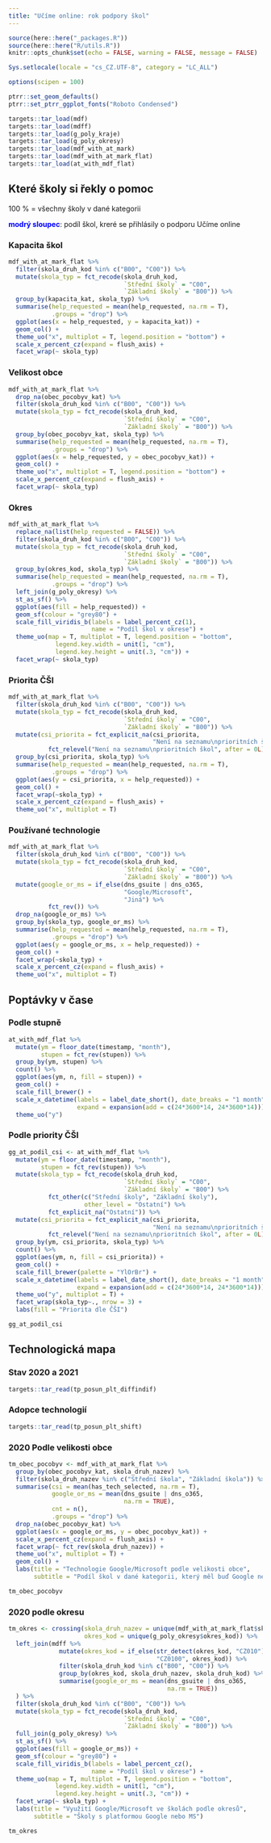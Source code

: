 ```yaml
---
title: "Učíme online: rok podpory škol"
---
```


```r
source(here::here("_packages.R"))
source(here::here("R/utils.R"))
knitr::opts_chunk$set(echo = FALSE, warning = FALSE, message = FALSE)

Sys.setlocale(locale = "cs_CZ.UTF-8", category = "LC_ALL")

options(scipen = 100)

ptrr::set_geom_defaults()
ptrr::set_ptrr_ggplot_fonts("Roboto Condensed")

targets::tar_load(mdf)
targets::tar_load(mdff)
targets::tar_load(g_poly_kraje)
targets::tar_load(g_poly_okresy)
targets::tar_load(mdf_with_at_mark)
targets::tar_load(mdf_with_at_mark_flat)
targets::tar_load(at_with_mdf_flat)
```

## Které školy si řekly o pomoc {.tabset}

100 % = všechny školy v dané kategorii

<span style='color: blue'>**modrý sloupec**</span>: podíl škol, kreré se přihlásily o podporu Učíme online

### Kapacita škol

```r
mdf_with_at_mark_flat %>% 
  filter(skola_druh_kod %in% c("B00", "C00")) %>% 
  mutate(skola_typ = fct_recode(skola_druh_kod, 
                                `Střední školy` = "C00", 
                                `Základní školy` = "B00")) %>% 
  group_by(kapacita_kat, skola_typ) %>% 
  summarise(help_requested = mean(help_requested, na.rm = T), 
            .groups = "drop") %>% 
  ggplot(aes(x = help_requested, y = kapacita_kat)) +
  geom_col() +
  theme_uo("x", multiplot = T, legend.position = "bottom") +
  scale_x_percent_cz(expand = flush_axis) +
  facet_wrap(~ skola_typ)
```

### Velikost obce

```r
mdf_with_at_mark_flat %>% 
  drop_na(obec_pocobyv_kat) %>% 
  filter(skola_druh_kod %in% c("B00", "C00")) %>% 
  mutate(skola_typ = fct_recode(skola_druh_kod, 
                                `Střední školy` = "C00", 
                                `Základní školy` = "B00")) %>% 
  group_by(obec_pocobyv_kat, skola_typ) %>% 
  summarise(help_requested = mean(help_requested, na.rm = T), 
            .groups = "drop") %>% 
  ggplot(aes(x = help_requested, y = obec_pocobyv_kat)) +
  geom_col() +
  theme_uo("x", multiplot = T, legend.position = "bottom") +
  scale_x_percent_cz(expand = flush_axis) +
  facet_wrap(~ skola_typ)
```


### Okres

```r
mdf_with_at_mark_flat %>% 
  replace_na(list(help_requested = FALSE)) %>% 
  filter(skola_druh_kod %in% c("B00", "C00")) %>% 
  mutate(skola_typ = fct_recode(skola_druh_kod, 
                                `Střední školy` = "C00", 
                                `Základní školy` = "B00")) %>% 
  group_by(okres_kod, skola_typ) %>% 
  summarise(help_requested = mean(help_requested, na.rm = T), 
            .groups = "drop") %>% 
  left_join(g_poly_okresy) %>% 
  st_as_sf() %>% 
  ggplot(aes(fill = help_requested)) +
  geom_sf(colour = "grey80") +
  scale_fill_viridis_b(labels = label_percent_cz(1),
                       name = "Podíl škol v okrese") +
  theme_uo(map = T, multiplot = T, legend.position = "bottom",
             legend.key.width = unit(1, "cm"), 
             legend.key.height = unit(.3, "cm")) +
  facet_wrap(~ skola_typ)

```

### Priorita ČŠI

```r
mdf_with_at_mark_flat %>% 
  filter(skola_druh_kod %in% c("B00", "C00")) %>% 
  mutate(skola_typ = fct_recode(skola_druh_kod, 
                                `Střední školy` = "C00", 
                                `Základní školy` = "B00")) %>% 
  mutate(csi_priorita = fct_explicit_na(csi_priorita,
                                        "Není na seznamu\nprioritních škol") %>% 
           fct_relevel("Není na seznamu\nprioritních škol", after = 0L)) %>% 
  group_by(csi_priorita, skola_typ) %>% 
  summarise(help_requested = mean(help_requested, na.rm = T), 
            .groups = "drop") %>% 
  ggplot(aes(y = csi_priorita, x = help_requested)) +
  geom_col() +
  facet_wrap(~skola_typ) +
  scale_x_percent_cz(expand = flush_axis) +
  theme_uo("x", multiplot = T)

```

### Používané technologie

```r
mdf_with_at_mark_flat %>% 
  filter(skola_druh_kod %in% c("B00", "C00")) %>% 
  mutate(skola_typ = fct_recode(skola_druh_kod, 
                                `Střední školy` = "C00", 
                                `Základní školy` = "B00")) %>% 
  mutate(google_or_ms = if_else(dns_gsuite | dns_o365,
                                "Google/Microsoft",
                                "Jiná") %>% 
           fct_rev()) %>% 
  drop_na(google_or_ms) %>% 
  group_by(skola_typ, google_or_ms) %>% 
  summarise(help_requested = mean(help_requested, na.rm = T), 
            .groups = "drop") %>% 
  ggplot(aes(y = google_or_ms, x = help_requested)) +
  geom_col() +
  facet_wrap(~skola_typ) +
  scale_x_percent_cz(expand = flush_axis) +
  theme_uo("x", multiplot = T)
```

## Poptávky v čase {.tabset}

### Podle stupně

```r
at_with_mdf_flat %>% 
  mutate(ym = floor_date(timestamp, "month"),
         stupen = fct_rev(stupen)) %>% 
  group_by(ym, stupen) %>% 
  count() %>% 
  ggplot(aes(ym, n, fill = stupen)) +
  geom_col() +
  scale_fill_brewer() +
  scale_x_datetime(labels = label_date_short(), date_breaks = "1 month", 
                   expand = expansion(add = c(24*3600*14, 24*3600*14))) +
  theme_uo("y")
```

### Podle priority ČŠI

```r
gg_at_podil_csi <- at_with_mdf_flat %>% 
  mutate(ym = floor_date(timestamp, "month"),
         stupen = fct_rev(stupen)) %>% 
  mutate(skola_typ = fct_recode(skola_druh_kod, 
                                `Střední školy` = "C00", 
                                `Základní školy` = "B00") %>% 
           fct_other(c("Střední školy", "Základní školy"), 
                     other_level = "Ostatní") %>% 
           fct_explicit_na("Ostatní")) %>% 
  mutate(csi_priorita = fct_explicit_na(csi_priorita,
                                        "Není na seznamu\nprioritních škol") %>% 
           fct_relevel("Není na seznamu\nprioritních škol", after = 0L)) %>% 
  group_by(ym, csi_priorita, skola_typ) %>% 
  count() %>% 
  ggplot(aes(ym, n, fill = csi_priorita)) +
  geom_col() +
  scale_fill_brewer(palette = "YlOrBr") +
  scale_x_datetime(labels = label_date_short(), date_breaks = "1 month", 
                   expand = expansion(add = c(24*3600*14, 24*3600*14))) +
  theme_uo("y", multiplot = T) +
  facet_wrap(skola_typ~., nrow = 3) + 
  labs(fill = "Priorita dle ČŠI")
```

```r
gg_at_podil_csi
```

## Technologická mapa {.tabset}

### Stav 2020 a 2021

```r
targets::tar_read(tp_posun_plt_diffindif)
```

### Adopce technologií

```r
targets::tar_read(tp_posun_plt_shift)
```

### 2020 Podle velikosti obce

```r
tm_obec_pocobyv <- mdf_with_at_mark_flat %>% 
  group_by(obec_pocobyv_kat, skola_druh_nazev) %>% 
  filter(skola_druh_nazev %in% c("Střední škola", "Základní škola")) %>% 
  summarise(csi = mean(has_tech_selected, na.rm = T),
            google_or_ms = mean(dns_gsuite | dns_o365,
                                na.rm = TRUE),
            cnt = n(), 
            .groups = "drop") %>% 
  drop_na(obec_pocobyv_kat) %>% 
  ggplot(aes(x = google_or_ms, y = obec_pocobyv_kat)) +
  scale_x_percent_cz(expand = flush_axis) +
  facet_wrap(~ fct_rev(skola_druh_nazev)) +
  theme_uo("x", multiplot = T) +
  geom_col() +
  labs(title = "Technologie Google/Microsoft podle velikosti obce",
       subtitle = "Podíl škol v dané kategorii, který měl buď Google nebo MS")
```

```r
tm_obec_pocobyv
```


### 2020 podle okresu

```r
tm_okres <- crossing(skola_druh_nazev = unique(mdf_with_at_mark_flat$skola_druh_nazev),
                     okres_kod = unique(g_poly_okresy$okres_kod)) %>%  
  left_join(mdff %>% 
              mutate(okres_kod = if_else(str_detect(okres_kod, "CZ010"),
                                         "CZ0100", okres_kod)) %>% 
              filter(skola_druh_kod %in% c("B00", "C00")) %>% 
              group_by(okres_kod, skola_druh_nazev, skola_druh_kod) %>% 
              summarise(google_or_ms = mean(dns_gsuite | dns_o365,
                                            na.rm = TRUE)) 
  ) %>% 
  filter(skola_druh_kod %in% c("B00", "C00")) %>% 
  mutate(skola_typ = fct_recode(skola_druh_kod, 
                                `Střední školy` = "C00", 
                                `Základní školy` = "B00")) %>% 
  full_join(g_poly_okresy) %>% 
  st_as_sf() %>% 
  ggplot(aes(fill = google_or_ms)) +
  geom_sf(colour = "grey80") +
  scale_fill_viridis_b(labels = label_percent_cz(),
                       name = "Podíl škol v okrese") +
  theme_uo(map = T, multiplot = T, legend.position = "bottom",
             legend.key.width = unit(1, "cm"), 
             legend.key.height = unit(.3, "cm")) +
  facet_wrap(~ skola_typ) +
  labs(title = "Využití Google/Microsoft ve školách podle okresů",
       subtitle = "Školy s platformou Google nebo MS")

```

```r
tm_okres
```



